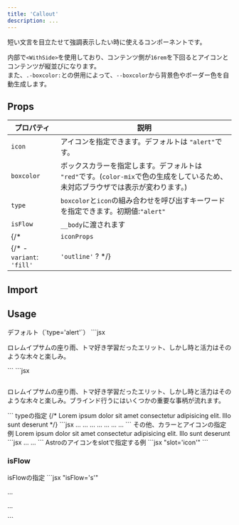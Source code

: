 ```yaml
---
title: 'Callout'
description: ...
---
```



短い文言を目立たせて強調表示したい時に使えるコンポーネントです。


内部で`<WithSide>`を使用しており、コンテンツ側が`16rem`を下回るとアイコンとコンテンツが縦並びになります。  
また、`.-boxcolor:`との併用によって、`--boxcolor`から背景色やボーダー色を自動生成します。


## Props

| プロパティ | 説明 |
|---|---|
|`icon`| アイコンを指定できます。デフォルトは `"alert"`です。|
|`boxcolor`| ボックスカラーを指定します。デフォルトは `"red"`です。(`color-mix`で色の生成をしているため、未対応ブラウザでは表示が変わります。)|
|`type`|`boxcolor`と`icon`の組み合わせを呼び出すキーワードを指定できます。初期値:`"alert"`|
|`isFlow`|`__body`に渡されます|
{/* | `iconProps` | アイコン（`<Icon>`）に渡すpropsを指定できます。| */}
{/* - `variant`: `'fill'` | `'outline'` ? */}



## Import

<ImportCode component='Callout' />


## Usage


<Preview>
	<PreviewTitle>
		デフォルト（`type='alert'`）
	</PreviewTitle>
	<PreviewArea resize p='30'>
		<Callout>
			<DammyText lang='ja' />
		</Callout>
	</PreviewArea>
	<PreviewCode slot='tab' label='Component'>
		```jsx
		<Callout>
			<p>ロレムイプサムの座り雨、トマ好き学習だったエリット、しかし時と活力はそのような木々と楽しみ。</p>
		</Callout>
		```
	</PreviewCode>
	<PreviewCode slot='tab' label='HTML'>
		```jsx
		<div class="c--callout l--withSide -boxcolor:red">
			<div class="c--callout__icon l--center is--side -c:boxcolor">
				<svg xmlns="http://www.w3.org/2000/svg" viewBox="0 0 256 256" width="1em" height="1em" fill="currentColor" focusable="false" class="a--icon" aria-hidden="true">...</svg>
			</div>
			<div class="c--callout__body">
				<p>ロレムイプサムの座り雨、トマ好き学習だったエリット、しかし時と活力はそのような木々と楽しみ。ブラインド行うにはいくつかの重要な事柄が流れます。</p>
			</div>
		 </div>
		```
	</PreviewCode>
</Preview>


<Preview>
	<PreviewTitle>
		typeの指定
	</PreviewTitle>
	<PreviewArea p='30'>
		<Callout type='alert'>
			<DammyText lang='ja' length='codes' />
		</Callout>
		<Callout type='point'>
			<DammyText lang='ja' length='codes' />
		</Callout>
		<Callout type='warning'>
			<DammyText lang='ja' length='codes' />
		</Callout>
		<Callout type='check'>
			<DammyText lang='ja' length='codes' />
		</Callout>
		<Callout type='info'>
			<DammyText lang='ja' length='codes' />
		</Callout>
		<Callout type='help'>
			<DammyText lang='ja' length='codes' />
		</Callout>
		<Callout type='note'>
			<DammyText lang='ja' length='codes' />
		</Callout>
		{/* <Callout icon={Book}>
			Lorem ipsum dolor sit amet consectetur adipisicing elit. Illo sunt deserunt
		</Callout> */}
	</PreviewArea>
	<PreviewCode slot='tab' label='Component'>
	```jsx
	<Callout type='alert'>...</Callout>
	<Callout type='point'>...</Callout>
	<Callout type='warning'>...</Callout>
	<Callout type='check'>...</Callout>
	<Callout type='info'>...</Callout>
	<Callout type='help'>...</Callout>
	<Callout type='note'>...</Callout>
	```
	</PreviewCode>
</Preview>


<Preview>
	<PreviewTitle>
		その他、カラーとアイコンの指定例
	</PreviewTitle>
	<PreviewArea p='30'>
		<Callout icon='good' boxcolor='green'>
			<DammyText lang='ja' length='codes' />
		</Callout>
		<Callout icon='bad' boxcolor='blue'>
			<DammyText lang='ja' length='codes' />
		</Callout>
		<Callout icon='book-open' boxcolor='#185b6e'>
			Lorem ipsum dolor sit amet consectetur adipisicing elit. Illo sunt deserunt
		</Callout>
	</PreviewArea>
	<PreviewCode slot='tab' label='Component'>
	```jsx
	<Callout icon='good' boxcolor='green'>...</Callout>
	<Callout icon='bad' boxcolor='blue'>...</Callout>
	```
	</PreviewCode>
</Preview>


<Preview>
	<PreviewTitle>
		Astroのアイコンをslotで指定する例
	</PreviewTitle>
	<PreviewArea resize p='30'>
		<Callout boxcolor='#185b6e'>
			<Icon tag='svg' slot='icon' viewBox="0 0 256 256">
				<path d="M208,24H72A32,32,0,0,0,40,56V224a8,8,0,0,0,8,8H192a8,8,0,0,0,0-16H56a16,16,0,0,1,16-16H208a8,8,0,0,0,8-8V32A8,8,0,0,0,208,24Zm-8,160H72a31.82,31.82,0,0,0-16,4.29V56A16,16,0,0,1,72,40H200Z"></path>
			</Icon>
			<DammyText />
		</Callout>
	</PreviewArea>
	<PreviewCode>
		```jsx "slot='icon'"
		<Callout boxcolor='#185b6e'>
			<Icon tag='svg' slot='icon' viewBox="0 0 256 256">
				<path d="M208,24H72A32,32,0,0,0,40,56V224a8,8,0,0,0,8,8H192a8,8,0,0,0,0-16H56a16,16,0,0,1,16-16H208a8,8,0,0,0,8-8V32A8,8,0,0,0,208,24Zm-8,160H72a31.82,31.82,0,0,0-16,4.29V56A16,16,0,0,1,72,40H200Z"></path>
			</Icon>
			<DammyText />
		</Callout>
		```
	</PreviewCode>
</Preview>

### isFlow

<Preview>
	<PreviewTitle>
		isFlowの指定
	</PreviewTitle>
	<PreviewArea p='30'>
		<Callout isFlow='s'>
			<DammyText lang='ja' length='xs'/>
			<DammyText lang='ja' />
		</Callout>
	</PreviewArea>
	<PreviewCode>
		```jsx "isFlow='s'"
		<Callout isFlow='s'>
			<p>...</p>
			<p>...</p>
		</Callout>
		```
	</PreviewCode>
</Preview>

